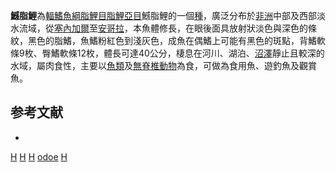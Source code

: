 {{Speciesbox 
| genus = Hepsetus
| species = odoe
| status = LC
| status_system = IUCN3.1
| authority = [[Bloch|Bloch]], 1974
| synonyms = *''Salmo odoe, Bloch, 1794''
*''Hydrocyonoides odoe, Bloch, 1794''
*''Sarcodaces odoe, Bloch, 1794''
*''Xiphorhamphus odoe, Bloch, 1794''
*''Xiphorynchus odoe, Bloch, 1794''
*''Hydrocyonoides cuvieri, Castelnau, 1861''
}}

'''鱤脂鯉'''為[[輻鰭魚綱|輻鰭魚綱]][[脂鯉目|脂鯉目]][[脂鯉亞目|脂鯉亞目]]鱤脂鯉的一個[[種|種]]，廣泛分布於[[非洲|非洲]]中部及西部淡水流域，從[[塞內加爾|塞內加爾]]至[[安哥拉|安哥拉]]，本魚體修長，在眼後面具放射狀淡色與深色的條紋，黑色的脂鰭，魚鰭粉紅色到淺灰色，成魚在偶鰭上可能有黑色的斑點，背鰭軟條9枚、臀鰭軟條12枚，體長可達40公分，棲息在河川、湖泊、[[沼澤|沼澤]]靜止且較深的水域，屬肉食性，主要以[[魚類|魚類]]及[[無脊椎動物|無脊椎動物]]為食，可做為食用魚、遊釣魚及觀賞魚。

==参考文献==
{{refbegin}}
*{{FishBase_species|genus=Hepsetus|species=odoe|year=2013|month=10}}
{{refend}}
{{Taxonbar|from=Q311690}}

[[Category:IUCN红色名录无危物种|H]]
[[Category:食用魚|H]]
[[Category:觀賞魚|H]]
[[Category:鱤脂鯉屬|odoe]]
[[Category:1794年描述的鱼类|H]]
